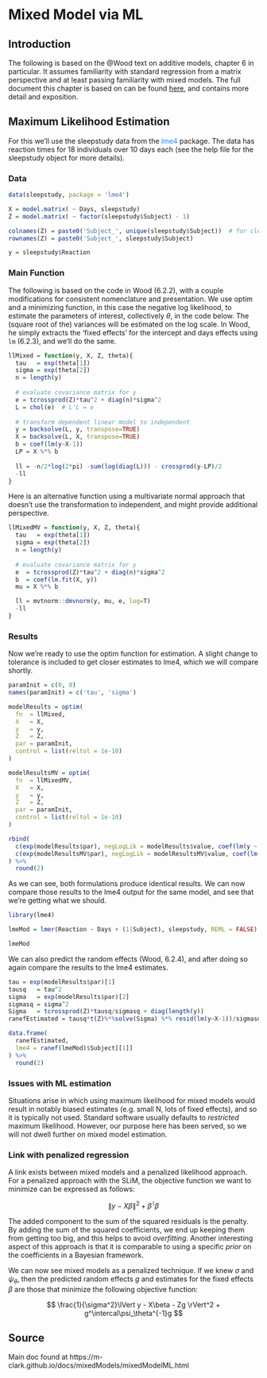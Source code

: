 # Mixed Model via ML

## Introduction

The following is based on the @Wood text on additive models, chapter 6 in particular. It assumes familiarity with standard regression from a matrix perspective and at least passing familiarity with mixed models. The full document this chapter is  based on can be found [here](https://m-clark.github.io/docs/mixedModels/mixedModelML.html), and contains more detail and exposition.


## Maximum Likelihood Estimation

For this we'll use the sleepstudy data from the <span style="color:#1e90ff">lme4</span> package. The data has reaction times for 18 individuals over 10 days each (see the help file for the sleepstudy object for more details).


### Data

```r
data(sleepstudy, package = 'lme4')

X = model.matrix( ~ Days, sleepstudy)
Z = model.matrix( ~ factor(sleepstudy$Subject) - 1)

colnames(Z) = paste0('Subject_', unique(sleepstudy$Subject))  # for cleaner presentation later
rownames(Z) = paste0('Subject_', sleepstudy$Subject)

y = sleepstudy$Reaction
```


### Main Function

The following is based on the code in Wood (6.2.2), with a couple modifications for consistent nomenclature and presentation. We use <span class='func'>optim</span> and a minimizing function, in this case the negative log likelihood, to estimate the parameters of interest, collectively $\theta$, in the code below. The (square root of the) variances will be estimated on the log scale. In Wood, he simply extracts the 'fixed effects' for the intercept and days effects using `lm` (6.2.3), and we'll do the same.

```r
llMixed = function(y, X, Z, theta){
  tau   = exp(theta[1])
  sigma = exp(theta[2])
  n = length(y)
  
  # evaluate covariance matrix for y
  e = tcrossprod(Z)*tau^2 + diag(n)*sigma^2
  L = chol(e)  # L'L = e
  
  # transform dependent linear model to independent
  y = backsolve(L, y, transpose=TRUE)
  X = backsolve(L, X, transpose=TRUE)
  b = coef(lm(y~X-1))
  LP = X %*% b
  
  ll = -n/2*log(2*pi) -sum(log(diag(L))) - crossprod(y-LP)/2
  -ll
}
```


Here is an alternative function using a multivariate normal approach that doesn't use the transformation to independent, and might provide additional perspective.

```r
llMixedMV = function(y, X, Z, theta){
  tau   = exp(theta[1])
  sigma = exp(theta[2])
  n = length(y)
  
  # evaluate covariance matrix for y
  e  = tcrossprod(Z)*tau^2 + diag(n)*sigma^2
  b  = coef(lm.fit(X, y))
  mu = X %*% b

  ll = mvtnorm::dmvnorm(y, mu, e, log=T)
  -ll
}
```


### Results

Now we're ready to use the <span class='func'>optim</span> function for estimation.  A slight change to tolerance is included to get closer estimates to <span class='pack'>lme4</span>, which we will compare shortly.

```r
paramInit = c(0, 0)
names(paramInit) = c('tau', 'sigma')

modelResults = optim(
  fn  = llMixed,
  X   = X,
  y   = y,
  Z   = Z,
  par = paramInit,
  control = list(reltol = 1e-10)
)

modelResultsMV = optim(
  fn  = llMixedMV,
  X   = X,
  y   = y,
  Z   = Z,
  par = paramInit,
  control = list(reltol = 1e-10)
)

rbind(
  c(exp(modelResults$par), negLogLik = modelResults$value, coef(lm(y ~ X - 1))),
  c(exp(modelResultsMV$par), negLogLik = modelResultsMV$value, coef(lm(y ~ X - 1)))
) %>%
  round(2)
```

As we can see, both formulations produce identical results. We can now compare those results to the <span class="pack" style = "">lme4</span> output for the same model, and see that we're getting what we should.

```r
library(lme4)

lmeMod = lmer(Reaction ~ Days + (1|Subject), sleepstudy, REML = FALSE)

lmeMod
```

We can also predict the random effects (Wood, 6.2.4), and after doing so again compare the results to the <span class="pack" style = "">lme4</span> estimates.

```r
tau = exp(modelResults$par)[1]
tausq   = tau^2
sigma   = exp(modelResults$par)[2]
sigmasq = sigma^2
Sigma   = tcrossprod(Z)*tausq/sigmasq + diag(length(y))
ranefEstimated = tausq*t(Z)%*%solve(Sigma) %*% resid(lm(y~X-1))/sigmasq

data.frame(
  ranefEstimated, 
  lme4 = ranef(lmeMod)$Subject[[1]]
) %>% 
  round(2)
```

### Issues with ML estimation

Situations arise in which using maximum likelihood for mixed models would result in notably biased estimates (e.g. small N, lots of fixed effects), and so it is typically not used.  Standard software usually defaults to *restricted* maximum likelihood.  However, our purpose here has been served, so we will not dwell further on mixed model estimation.


### Link with penalized regression

A link exists between mixed models and a penalized likelihood approach.  For a penalized approach with the SLiM, the objective function we want to minimize can be expressed as follows:

$$ \lVert y- X\beta \rVert^2 + \beta^\intercal\beta $$

The added component to the sum of the squared residuals is the penalty. By adding the sum of the squared coefficients, we end up keeping them from getting too big, and this helps to avoid *overfitting*.  Another interesting aspect of this approach is that it is comparable to using a specific *prior* on the coefficients in a Bayesian framework.  

We can now see mixed models as a penalized technique.  If we knew $\sigma$ and $\psi_\theta$, then the predicted random effects $g$ and estimates for the fixed effects $\beta$ are those that minimize the following objective function:

$$ \frac{1}{\sigma^2}\lVert y - X\beta - Zg \rVert^2 + g^\intercal\psi_\theta^{-1}g $$

## Source

Main doc found at https://m-clark.github.io/docs/mixedModels/mixedModelML.html


